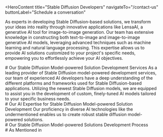 <HeroContent
  title="Stable Diffusion Developers"
  navigateTo="/contact-us"
  buttonLabel="Schedule a conversation"
>
  As experts in developing Stable Diffusion-based solutions, we transform your
  ideas into reality through innovative applications like LensaAI, a generative
  AI tool for image-to-image generation. Our team has extensive knowledge in
  constructing both text-to-image and image-to-image generative AI models,
  leveraging advanced techniques such as machine learning and natural language
  processing. This expertise allows us to provide AI solutions customized to
  your project's specific needs, empowering you to effortlessly achieve your AI
  objectives.
</HeroContent>

<ClientCompaniesComponent />

<CountUpAnimationContainer />

<div className="w-full flex flex-col items-center justify-center text-center">
  # Our Stable Diffusion Model-powered Solution Development Services As a
  leading provider of Stable Diffusion model-powered development services, our
  team of experienced AI developers have a deep understanding of the different
  platforms and frameworks used for Stable Diffusion-based applications.
  Utilizing the newest Stable Diffusion models, we are equipped to assist you in
  the development of custom, finely-tuned AI models tailored to your specific
  business needs.
</div>

<section className="grid grid-cols-2 gap-10 w-full py-16">
  <section className="w-full col-span-1 cursor-pointer">
    <ServiceCard
      service={{
        id: 1,
        image: "/servicesPage/CustomAipoweredMobileAppDevelopment.svg",
        title: "Custom Stable Diffusion Model-powered Solution Development",
        description:
          "We specialize in tailoring Stable Diffusion models and developing solutions to address your specific requirements, leveraging the latest frameworks and technologies. Our team of skilled professionals work closely with you during the entire development process to ensure a streamlined and seamless experience.",
        urlPath: "",
      }}
    />
  </section>
  <section className="w-full col-span-1 cursor-pointer">
    <ServiceCard
      service={{
        id: 2,
        image: "/servicesPage/ModelIntegrationandDeployment.svg",
        title: "Model Integration and Deployment",
        description:
          "We thoroughly assess and comprehend your needs to guarantee secure and efficient integration and deployment of the model. Our Stable Diffusion model integration and deployment service encompasses the entire process, from model selection and setup to integration, testing, and deployment.",
        urlPath: "",
      }}
    />
  </section>
  <section className="w-full col-span-1 cursor-pointer">
    <ServiceCard
      service={{
        id: 3,
        image: "/servicesPage/ConsultingandStrategyBuilding.svg",
        title: "Consulting and Strategy Building",
        description:
          "Our AI specialists can assist you in discovering applications for Stable Diffusion models within your field and help incorporate them into your system. We evaluate your requirements, pinpoint issues that can be addressed using Stable Diffusion models, and offer ongoing optimization recommendations after the deployment of the solution.",
        urlPath: "",
      }}
    />
  </section>
  <section className="w-full col-span-1 cursor-pointer">
    <ServiceCard
      service={{
        id: 4,
        image: "/servicesPage/Maintenanceandupgrade.svg",
        title: "Support and Maintenance",
        description:
          "Your stable diffusion model-powered solution can continue to perform at its best over the long term with the help of the ongoing technical support, upgrade, and maintenance services provided by our AI experts. These services will ensure your solution remains current and operates at an optimal level.",
        urlPath: "",
      }}
    />
  </section>
</section>

<div className="w-full flex flex-col items-center justify-center text-center">
  # Our AI Expertise for Stable Diffusion Model-powered Solution Development Our
  proficiency in diverse AI technologies like the undermentioned enables us to
  create robust stable diffusion model-powered solutions.
</div>

<section className="grid grid-cols-2 gap-10 w-full py-16">
  <section className="w-full col-span-1 cursor-pointer">
    <ServiceCard
      service={{
        id: 1,
        image: "/servicesPage/MachineLearningIntegration.svg",
        title: "Machine Learning",
        description:
          "Our developers, with their proficiency in various AI development services, can effortlessly implement machine learning techniques such as predictive analytics or natural language processing and deep learning to create solutions powered by stable diffusion models. These solutions can transform the collected text data into visual data.",
        urlPath: "",
      }}
    />
  </section>
  <section className="w-full col-span-1 cursor-pointer">
    <ServiceCard
      service={{
        id: 2,
        image: "/servicesPage/DefineModels.svg",
        title: "Fine tuning",
        description:
          "Adapting Stable Diffusion models to a specific task can be achieved through fine-tuning. This involves training the models on a smaller dataset, which is also referred to as transfer learning. This approach can help reduce the computational resources and data required to develop a high-performing model for a particular application.",
        urlPath: "",
      }}
    />
  </section>
  <section className="w-full col-span-1 cursor-pointer">
    <ServiceCard
      service={{
        id: 3,
        image: "/servicesPage/ChatbotIntegration.svg",
        title: "Deep Learning",
        description:
          "Adapting Stable Diffusion models to a specific task can be achieved through fine-tuning. This involves training the models on a smaller dataset, which is also referred to as transfer learning. This approach can help reduce the computational resources and data required to develop a high-performing model for a particular application.",
        urlPath: "",
      }}
    />
  </section>
  <section className="w-full col-span-1 cursor-pointer">
    <ServiceCard
      service={{
        id: 4,
        image: "/servicesPage/GenerativeAIDevelopment.svg",
        title: "Transfer Learning",
        description:
          "Adapting Stable Diffusion models to a specific task can be achieved through fine-tuning. This involves training the models on a smaller dataset, which is also referred to as transfer learning. This approach can help reduce the computational resources and data required to develop a high-performing model for a particular application.",
        urlPath: "",
      }}
    />
  </section>
</section>

<div className="w-full text-center">
  # Our Stable Diffusion Model-powered Solutions Development Process
</div>

<section className="grid grid-cols-2 gap-10 w-full py-16">
  <section className="w-full col-span-1 cursor-pointer">
    <ServiceCard
      service={{
        id: 1,
        image: "/servicesPage/Problemdefinitionandrequirementsgathering.svg",
        title: "Problem Definition and Requirements Gathering",
        description:
          "The initial stage involves defining the problem that Stable diffusion aims to address and collecting requirements from stakeholders. This includes identifying the desired features, functionalities, and performance expectations.",
        urlPath: "",
      }}
    />
  </section>
  <section className="w-full col-span-1 cursor-pointer">
    <ServiceCard
      service={{
        id: 2,
        image: "/servicesPage/Designandplanning.svg",
        title: "Design and Planning",
        description:
          "The design and planning phase entails creating and organizing the Stable diffusion solution, including the structure and techniques that will be employed. This may necessitate conducting research, experimenting with different ideas, and evaluating various approaches to determine the optimal solution.",
        urlPath: "",
      }}
    />
  </section>
  <section className="w-full col-span-1 cursor-pointer">
    <ServiceCard
      service={{
        id: 3,
        image: "/servicesPage/Implementation.svg",
        title: "Implementation",
        description:
          "The design and planning phase entails creating and organizing the Stable diffusion solution, including the structure and techniques that will be employed. This may necessitate conducting research, experimenting with different ideas, and evaluating various approaches to determine the optimal solution.",
        urlPath: "",
      }}
    />
  </section>
  <section className="w-full col-span-1 cursor-pointer">
    <ServiceCard
      service={{
        id: 4,
        image: "/servicesPage/Testingandvalidation.svg",
        title: "Testing and Validation",
        description:
          "The Testing and Validation stage involves thoroughly evaluating the Stable diffusion solution to confirm that it is operating as anticipated. This process may entail establishing a dedicated testing environment, executing a series of test scenarios, and promptly addressing any problems that are discovered.",
        urlPath: "",
      }}
    />
  </section>
  <section className="w-full col-span-1 cursor-pointer">
    <ServiceCard
      service={{
        id: 5,
        image: "/servicesPage/Deployment1.svg",
        title: "Deployment",
        description:
          "The deployment phase entails integrating the Stable diffusion model into a live, operational environment, such as a server or cloud-based infrastructure. This may necessitate setting up and fine-tuning the system to ensure optimal performance, scalability, and security measures.",
        urlPath: "",
      }}
    />
  </section>
  <section className="w-full col-span-1 cursor-pointer">
    <ServiceCard
      service={{
        id: 6,
        image: "/servicesPage/Monitoringandmaintenance11.svg",
        title: "Monitoring and Maintenance",
        description:
          "The Monitoring and Maintenance stage involves closely observing the Stable diffusion solution in its operational environment to ensure it is performing as anticipated. This may include updating the system with new capabilities or enhancements, addressing any problems that emerge, and carrying out regular maintenance activities.",
        urlPath: "",
      }}
    />
  </section>
</section>

<div className="w-full text-center"># As Mentioned in</div>

<ClientCompaniesComponent />

